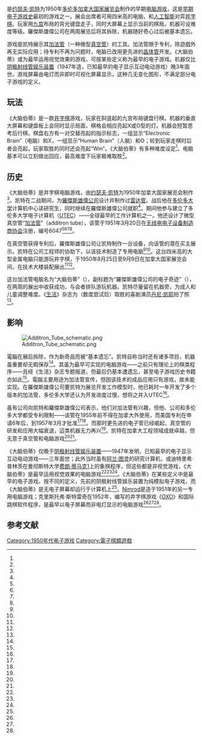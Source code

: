 {{NoteTA
 | G1=IT
 | G2=Electronics
 | G3=Games
}}
{{Infobox video game
 |title = 大脑伯蒂
 |english = Bertie the Brain
 |image = File:Bertie the Brain - Life.jpeg
 |caption = 喜剧演员[[丹尼·凯耶|丹尼·凯耶]]刚战胜机器的照片
 |developer = [[约瑟夫·凯特|约瑟夫·凯特]]
 |released = 1950年
 |genre = [[井字棋|井字棋]]
 |modes = [[单人电子游戏|单人]]
 |platforms = [[电脑游戏|电脑]]
}}

{{Vgname|大脑伯蒂|en=Bertie the Brain}}是[[约瑟夫·凯特|约瑟夫·凯特]]为1950年[[多伦多|多伦多]][[加拿大国家展览会|加拿大国家展览会]]制作的早期[[电脑游戏|电脑游戏]]，这是[[早期电子游戏史|早期电子游戏史]]最初的游戏之一。展会出席者可用四米高的电脑，和[[人工智能|人工智能]]对弈[[井字棋|井字棋]]。玩家用[[九宫|九宫]]布局的背光键盘走子，同时大屏幕上显示当前的棋局。机器可设难度等级。羅傑斯雄偉公司在两周展览后将其拆除，机器随好奇心过后被基本遗忘。

游戏是凯特展示其[[加法管|加法管]]（一种微型[[真空管|真空管]]）的工具。加法管限于专利，除遊戲外再无实际应用；待专利不再为问题时，电脑已改用更先进的[[晶体管|晶体管]]开发。《大脑伯蒂》或为最早运用视觉效果的游戏，可按某些定义称为最早的电子游戏。机器仅比[[阴极射线管娱乐装置|阴极射线管娱乐装置]]（1947年造，已知最早的电子显示互动电动游戏）晚3年面世。游戏屏幕由电灯而非即时可视化屏幕显示，这种几无变化图形，不满足部分电子游戏的定义。

== 玩法 ==

《大脑伯蒂》是一款[[井字棋|井字棋]]游戏，玩家在斜竖起的九宫布局键盘行棋。机器的垂直大屏幕和键盘板上会同时显示局面，棋格会相应亮起X或O型的灯。机器会短暂思考后行棋。棋盘右方有一对交替亮起的指示标志，一组显示“Electronic Brain”（电脑）和X，一组显示“Human Brain”（人脑）和O；轮到玩家走棋时后者会亮起，玩家取胜的同时还会亮起“Win”。《大脑伯蒂》有多种难度设定<ref name="Spacing" />。电脑基本可以立刻做出回应，最高难度下玩家极难取胜<ref name="Priest" />。

== 历史 ==

《大脑伯蒂》是井字棋电脑游戏，由[[约瑟夫·凯特|约瑟夫·凯特]]为1950年加拿大国家展览会制作<ref name="CNE" />。凯特在二战期间，为[[羅傑斯真空管公司|羅傑斯雄偉公司]]设计并制作过[[雷达管|雷达管]]。战后他在[[多伦多大学|多伦多大学]]计算机中心读研究生，同时继续在羅傑斯雄偉公司就职<ref name="Spacing" />。期间他参与建立了多伦多大学电子计算机（[[UTEC|UTEC]]）——全球最早的工作计算机之一。他还设计了微型真空管“[[加法管|加法管]]”（additron tube），该管于1951年3月20日在[[无线电电子设备制造商协会|无线电电子设备制造商协会]]注册，编号6047<ref name="Spacing" /><ref name="Tube1" /><ref name="Tube2" /><ref name="Tube3" />。

在真空管获得专利后，羅傑斯雄偉公司让凯特制作一台设备，向该管的潜在买主展示。凯特在公司工程师的协助下，以该技术制造了专用电脑<ref name="Spacing" /><ref name="Priest" />。这台四米高的大型金属电脑只能游玩井字棋，于1950年8月25日至9月9日在加拿大国家展览会间，在技术大楼装配展出<ref name="Spacing" /><ref name="CNEdates" />。

这台加法管电脑名为“大脑伯蒂”（{{lang|en|Bertie the Brain}}），副标题为“羅傑斯雄偉公司的电子奇迹”（{{lang|en|The Electronic Wonder by Rogers Majestic}}），在两周的展出中收获成功，与会者排队游玩机器。凯特尽量留在机器旁，为成人和儿童调整难度。《[[生活_(雜誌)|生活]]》杂志为（数度尝试后）取胜的喜剧演员[[丹尼·凯耶|丹尼·凯耶]]拍了照<ref name="Spacing" />。

== 影响 ==

[[File:Additron_Tube_schematic.png|thumb]]

電腦在展后拆除，作为新奇品而被“基本遗忘”。凯特自称当时还有诸多项目，机器虽重要却无暇保存<ref name="Spacing" />。其虽为最早可实现的电脑游戏——之前只有理论上的棋类程序——且经《生活》杂志专题报道，但最后仍基本遭遗忘，甚至电子游戏历史书籍亦如此<ref name="Priest" />。電腦主要用途为加法管宣传，但因该技术的成品应用只有游戏，故未能实现。在羅傑斯雄偉公司要凯特为展览开发工作模型时，他已耗时一年开发了多个版本的加法管，多伦多大学还认为开发进度过慢，想将之并入UTEC<ref name="TCR" />。

虽有公司向凯特和羅傑斯雄偉公司表示，他们对加法管有兴趣，但他、公司和多伦多大学都受专利限制——该管在1955年前不得在加拿大外使用，而美国专利在申请6年后，到1957年3月才批准<ref name="TCR" /><ref name="AdditronUSPatent" />。而那时更先进的电子管已经崛起，真空管的研发和应用大幅衰退，這类机器无力再兴<ref name="TCR" />。凯特在加拿大工程领域成就卓越，但无意于真空管和电脑游戏<ref name="Priest" /><ref name="TCR" />。

《大脑伯蒂》仅晚于[[阴极射线管娱乐装置|阴极射线管娱乐装置]]——1947年发明，已知最早的电子显示互动电动游戏——三年面世；此外当时虽有[[阿兰·图灵|阿兰·图灵]]的研究计算机，或迪特里希·普林茨在曼彻斯特大学[[费朗·蒂马克1|费朗·蒂马克1]]上的象棋程序，但这些都是非视觉游戏，《大脑伯蒂》是最早运用视觉效果的电脑游戏<ref name="Spacing" /><ref name="TVGD" /><ref name="Replay" />。《大脑伯蒂》在某些定义中是最早的电子游戏。按不同的定义，先前的阴极射线管娱乐装置为纯模拟电子游戏，而《大脑伯蒂》是无电子屏幕却运行于计算机上<ref name="EVG" />。[[Nimrod|Nimrod]]是造于1951年的另一专用电脑游戏；克里斯托弗·斯特雷奇在1952年，编写的井字棋游戏《[[OXO|OXO]]》和国际跳棋软件程序，是最早以电子屏幕而非电灯显示的电脑游戏<ref name="Priest" /><ref name="TVGD" /><ref name="TCU" />。

== 参考文献 ==

{{reflist|refs=

<ref name="CNE">{{cite news |first=Marlene |last=Simmons |title=Bertie the Brain programmer heads science council |url=http://news.google.com/newspapers?id=rKYyAAAAIBAJ&sjid=pe0FAAAAIBAJ&pg=916,3790974&dq=josef-kates&hl=en |accessdate=2014-11-16 |newspaper=[[Ottawa_Citizen|Ottawa Citizen]] |date=1975-10-09 |page=17 |archive-date=2020-12-06 |archive-url=https://web.archive.org/web/20201206134334/https://news.google.com/newspapers?id=rKYyAAAAIBAJ&sjid=pe0FAAAAIBAJ&pg=916,3790974&dq=josef-kates&hl=en |dead-url=no }}</ref>

<ref name="Spacing">{{cite journal |url=http://spacing.ca/toronto/2014/08/13/meet-bertie-brain-worlds-first-arcade-game-built-toronto/ |title=Meet Bertie the Brain, the world's first arcade game, built in Toronto |last1=Bateman |first1=Chris |date=2014-08-13 |journal=[[Spacing_(magazine)|Spacing Magazine]] |accessdate=2014-11-16 |archiveurl=https://web.archive.org/web/20151222164300/http://spacing.ca/toronto/2014/08/13/meet-bertie-brain-worlds-first-arcade-game-built-toronto/ |archivedate=2015-12-22 |deadurl=no }}</ref>

<ref name="Tube1">{{cite journal |journal=RTMA Engineering Department |title=Release #951 |date=1951-03-20}}</ref>

<ref name="Tube2">{{cite journal |last=Sibley |first=L. |date=2007 |title=Weird Tube of the Month: The 6047 |journal=Tube Collector |publisher=Tube Collectors Association |volume=9 |issue=5 |page=20}}</ref>

<ref name="Tube3">{{cite journal |last=Osborne |first=C. S. |date=2008 |title=The Additron: A Binary Full Adder in a Tube |journal=Tube Collector |publisher=Tube Collectors Association |volume=10 |issue=4 |page=12}}</ref>

<ref name="CNEdates">{{cite book |title=F.H. Varley: Portraits Into the Light |last=Varley |first=Frederick |authorlink=Frederick Varley |publisher=Dundurn Press |date=2007 |page=119 |isbn=978-1-55002-675-7}}</ref>

<ref name="TCR">{{cite book |title=The Computer Revolution in Canada: Building National Technological Competence |url=https://archive.org/details/computerrevoluti00vard |publisher=[[MIT_Press|MIT Press]] |last=Vardalas |first=John N. |date=2001 |pages=[https://archive.org/details/computerrevoluti00vard/page/31 31]–33 |isbn=978-0-262-22064-4}}</ref>

<ref name="TVGD">{{cite book |title=The Video Game Debate: Unravelling the Physical, Social, and Psychological Effects of Video Games |last1=Kowert |first1=Rachel |last2=Quandt |first2=Thorsten |date=2015-08-27 |page=3 |publisher=[[Routledge|Routledge]] |isbn=978-1-138-83163-6}}</ref>

<ref name="TCU">{{cite book |title=The Computing Universe: A Journey through a Revolution |last1=Hey |first1=Tony |last2=Pápay |first2=Gyuri |publisher=[[Cambridge_University_Press|Cambridge University Press]] |date=2014-11-30 |page=174 |isbn=978-0-521-15018-7}}</ref>

<ref name="Priest">{{cite web |url=https://videogamehistorian.wordpress.com/2014/01/22/the-priesthood-at-play-computer-games-in-the-1950s/ |title=The Priesthood At Play: Computer Games in the 1950s |work=They Create Worlds |last=Smith |first=Alexander |date=2014-01-22 |accessdate=2015-12-18 |archiveurl=https://web.archive.org/web/20151222172058/https://videogamehistorian.wordpress.com/2014/01/22/the-priesthood-at-play-computer-games-in-the-1950s/ |archivedate=2015-12-22 |deadurl=no }}</ref>

<ref name="AdditronUSPatent">{{cite patent |country=US |number=2784312 |status=patent |title=Electronic Vacuum Tube |fdate=1951-01-17 |gdate=1957-03-05 |invent1=[[Josef_Kates|Kates, Josef]]}}</ref>

<ref name="Replay">{{cite book |title=Replay: The History of Video Games |url=https://archive.org/details/replayhistoryofv0000dono |last=Donovan |first=Tristan |publisher=Yellow Ant |date=2010-04-20 |isbn=978-0-9565072-0-4 |pages=[https://archive.org/details/replayhistoryofv0000dono/page/n16 1]–9}}</ref>

<ref name="EVG">{{cite book |title=Encyclopedia of Video Games: The Culture, Technology, and Art of Gaming |last=Wolf |first=Mark J. P. |date=2012-08-16 |publisher=[[Greenwood_Publishing_Group|Greenwood Publishing Group]] |isbn=978-0-313-37936-9 |pages=XV–7}}</ref>
}}

{{Early history of video games}}

{{DEFAULTSORT:Bertie the Brain}}
[[Category:1950年代电子游戏|Category:1950年代电子游戏]]
[[Category:電子棋類遊戲|Category:電子棋類遊戲]]

{{Good Article}}